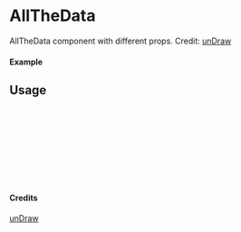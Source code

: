 
<Meta of={AllTheData} title="unDraw/AllTheData" />

# AllTheData

AllTheData component with different props.
Credit: [unDraw](https://undraw.co/illustrations)

#### Example

<Canvas of={AllTheData.Primary} />

## Usage

```ts
import { AllTheData } from "yadl-ui";

const Example = () => {
  return (
      <AllTheData />
  );
};

export default Example;
```

#### Credits
[unDraw](https://undraw.co/illustrations)
